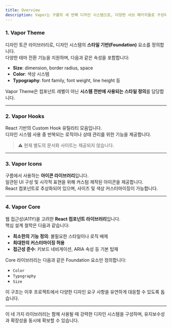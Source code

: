 ```yaml
---
title: Overview
description: Vapor는 구름의 세 번째 디자인 시스템으로, 다양한 서브 패키지들로 구성되어 있습니다.
---
```


### 1. Vapor Theme

디자인 토큰 라이브러리로, 디자인 시스템의 **스타일 기반(Foundation)** 요소를 정의합니다.  
다양한 테마 전환 기능을 지원하며, 다음과 같은 속성을 포함합니다:

- **Size**: dimension, border radius, space
- **Color**: 색상 시스템
- **Typography**: font family, font weight, line height 등

Vapor Theme은 컴포넌트 레벨이 아닌 **시스템 전반에 사용되는 스타일 정의**를 담당합니다.

---

### 2. Vapor Hooks

React 기반의 Custom Hook 유틸리티 모음입니다.  
디자인 시스템 사용 중 반복되는 로직이나 상태 관리를 위한 기능을 제공합니다.

> ⚠️ 현재 별도의 문서화 사이트는 제공되지 않습니다.

---

### 3. Vapor Icons

구름에서 사용하는 **아이콘 라이브러리**입니다.  
일관된 UI 구성 및 시각적 표현을 위해 커스텀 제작된 아이콘을 제공합니다.  
React 컴포넌트로 추상화되어 있으며, 사이즈 및 색상 커스터마이징이 가능합니다.

---

### 4. Vapor Core

웹 접근성(A11Y)을 고려한 **React 컴포넌트 라이브러리**입니다.  
핵심 설계 철학은 다음과 같습니다:

- **최소한의 기능 정의**: 불필요한 스타일이나 로직 배제
- **최대한의 커스터마이징 허용**
- **접근성 준수**: 키보드 네비게이션, ARIA 속성 등 기본 탑재

Core 라이브러리는 다음과 같은 Foundation 요소만 정의합니다:

- `Color`
- `Typography`
- `Size`

이 구조는 이후 프로젝트에서 다양한 디자인 요구 사항을 유연하게 대응할 수 있도록 돕습니다.

---

이 네 가지 라이브러리는 함께 사용될 때 강력한 디자인 시스템을 구성하며, 유지보수성과 확장성을 동시에 확보할 수 있습니다.
